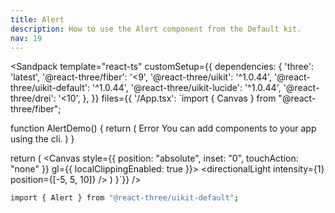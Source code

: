 ```yaml
---
title: Alert
description: How to use the Alert component from the Default kit.
nav: 19
---
```


<Sandpack
  template="react-ts"
  customSetup={{
    dependencies: {
      'three': 'latest',
      '@react-three/fiber': '<9',
      '@react-three/uikit': '^1.0.44',
      '@react-three/uikit-default': '^1.0.44',
      '@react-three/uikit-lucide': '^1.0.44',
      '@react-three/drei': '<10',
    },
  }}
  files={{
    '/App.tsx': `import { Canvas } from "@react-three/fiber";

function AlertDemo() {
  return (
    <Alert maxWidth={500}>
      <AlertIcon>
        <Terminal width={16} height={16} />
      </AlertIcon>
      <AlertTitle>
        <Text>Error</Text>
      </AlertTitle>
      <AlertDescription>
        <Text>You can add components to your app using the cli.</Text>
      </AlertDescription>
    </Alert>
  )
}

  return (
    <Canvas style={{ position: "absolute", inset: "0", touchAction: "none" }} gl={{ localClippingEnabled: true }}>
      <ambientLight intensity={0.5} />
      <directionalLight intensity={1} position={[-5, 5, 10]} />
      <Fullscreen
        overflow="scroll"
        flexDirection="column"
        alignItems="center"
        padding={32}
        backgroundColor={colors.background}
      >
        <AlertDemo />
      </Fullscreen>
    </Canvas>
  )
}`}}
/>

```bash
import { Alert } from "@react-three/uikit-default";
```